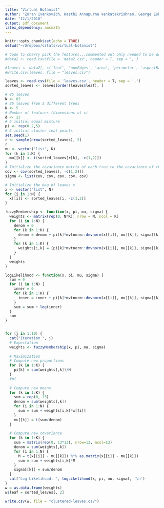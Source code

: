 ```yaml
---
title: "Virtual Botanist"
author: "Zoran Ivankovich, Hasthi Annapurna Venkatakrishnan, George Eskander"
date: "12/1/2018"
output: pdf_document
latex_dependency: amsmath
---
```



```r
knitr::opts_chunk$set(echo = TRUE)
setwd("~/Dropbox/cstats/virtual-botanist")
```


```r
# Code to cherry pick the features...commented out only needed to be done once.
#data2 <- read.csv(file = 'data2.csv', header = T, sep = ',')

#leaves <- data2[, c('leaf', 'numEdges', 'area', 'perimeter', 'aspectRatio', 'rectangularity', 'circularity', 'equiDiameter', 'redMean', 'greenMean', 'blueMean', 'redVar', 'greenVar', 'blueVar')]
#write.csv(leaves, file = "leaves.csv")

leaves <- read.csv(file = 'leaves.csv', header = T, sep = ',')
sorted_leaves <- leaves[order(leaves$leaf), ]

# 85 leaves
N <- 85
# 85 leaves from 5 different trees
K <- 5
# Number of features (dimensions of x)
d <- 13
# 5 initial equal mixture
pi <- rep(0.2,5)
# 5 initial cluster leaf points
set.seed(1)
r <- sample(nrow(sorted_leaves), 5)
r
mu <- vector("list", K)
for (k in 1:K) {
  mu[[k]] <- t(sorted_leaves[r[k], -c(1,2)])
}
# Initialize the covariance matrix of each tree to the covariance of the whole data set.
cov <- cov(sorted_leaves[, -c(1,2)])
sigma <- list(cov, cov, cov, cov, cov)

# Initialize the bag of leaves x
x <- vector("list", N)
for (i in 1:N) {
  x[[i]] <- sorted_leaves[i, -c(1,2)]
}

fuzzyMembership <- function(x, pi, mu, sigma) {
  weights <- matrix(rep(0, N*K), nrow = N, ncol = K)
  for (i in 1:N) {
    denom = 0
    for (k in 1:K) {
      denom = denom + pi[k]*mvtnorm::dmvnorm(x[[i]], mu[[k]], sigma[[k]])
    }
    for (k in 1:K) {
      weights[i,k] = (pi[k]*mvtnorm::dmvnorm(x[[i]], mu[[k]], sigma[[k]]))/denom 
    }
  }
  weights
}

logLikelihood <- function(x, pi, mu, sigma) {
  sum = 0
  for (i in 1:N) {
    inner = 0
    for (k in 1:K) {
      inner = inner + pi[k]*mvtnorm::dmvnorm(x[[i]], mu[[k]], sigma[[k]])
    }    
    sum = sum + log(inner)
  }
  sum
}


for (j in 1:10) {
  cat("Iteration ", j)
  # Expectation
  weights <- fuzzyMembership(x, pi, mu, sigma)
  
  # Maximization
  # Compute new proportions
  for (k in 1:K) {
    pi[k] = sum(weights[,k])/N
  }
  #pi
  
  # Compute new means
  for (k in 1:K) {
    sum = rep(0, 13)
    denom = sum(weights[,k])
    for (i in 1:N) {
      sum = sum + weights[i,k]*x[[i]]
    }
    mu[[k]] = t(sum/denom)
  }  
  
  # Compute new covariance
  for (k in 1:K) {
    sum = matrix(rep(0, 13*13), nrow=13, ncol=13)
    denom = sum(weights[,k])
    for (i in 1:N) {
      M = t(x[[i]] - mu[[k]]) %*% as.matrix(x[[i]] - mu[[k]])
      sum = sum + weights[i,k]*M
    }
    sigma[[k]] = sum/denom
  }
  cat("Log Likelihood: ", logLikelihood(x, pi, mu, sigma), '\n')
}
w = as.data.frame(weights)
w$leaf = sorted_leaves[, 2]

write.csv(w, file = "clustered-leaves.csv")
```

